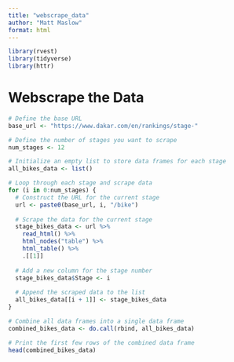 ```yaml
---
title: "webscrape_data"
author: "Matt Maslow"
format: html
---
```



```r
library(rvest)
library(tidyverse)
library(httr)
```


# Webscrape the Data

```r
# Define the base URL
base_url <- "https://www.dakar.com/en/rankings/stage-"

# Define the number of stages you want to scrape
num_stages <- 12

# Initialize an empty list to store data frames for each stage
all_bikes_data <- list()

# Loop through each stage and scrape data
for (i in 0:num_stages) {
  # Construct the URL for the current stage
  url <- paste0(base_url, i, "/bike")
  
  # Scrape the data for the current stage
  stage_bikes_data <- url %>%
    read_html() %>%
    html_nodes("table") %>%
    html_table() %>%
    .[[1]]
  
  # Add a new column for the stage number
  stage_bikes_data$Stage <- i
  
  # Append the scraped data to the list
  all_bikes_data[[i + 1]] <- stage_bikes_data
}

# Combine all data frames into a single data frame
combined_bikes_data <- do.call(rbind, all_bikes_data)

# Print the first few rows of the combined data frame
head(combined_bikes_data)
```







